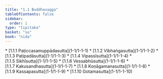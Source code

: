 ```yaml
---
title: "1.1 Buddhavagga"
tableOfContents: false
sidebar:
  order: 1
type: "tipitaka"
basket: "su"
book: "nida"
---
```



<DynamicBreadcrumb />



<TableOfContents book="nida" section="1.1">
* [1.1.1 Paṭiccasamuppādasutta](1-1/1-1-1)
* [1.1.2 Vibhaṅgasutta](1-1/1-1-2)
* [1.1.3 Paṭipadāsutta](1-1/1-1-3)
* [1.1.4 Vipassīsutta](1-1/1-1-4)
* [1.1.5 Sikhīsutta](1-1/1-1-5)
* [1.1.6 Vessabhūsutta](1-1/1-1-6)
* [1.1.7 Kakusandhasutta](1-1/1-1-7)
* [1.1.8 Koṇāgamanasutta](1-1/1-1-8)
* [1.1.9 Kassapasutta](1-1/1-1-9)
* [1.1.10 Gotamasutta](1-1/1-1-10)
</TableOfContents>